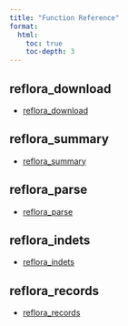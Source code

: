 ```yaml
---
title: "Function Reference"
format:
  html:
    toc: true
    toc-depth: 3
---
```


<style>
  body {
    background-image: url('/figures/reflora_bg.png');
    background-repeat: repeat-y;
    background-size: cover;
    background-attachment: fixed;
    background-position: top center;
    position: relative;
    z-index: 0;
  }

  .background-overlay {
    position: fixed;
    top: 0;
    left: 0;
    width: 100%;
    height: 100%;
    background-color: rgba(255, 255, 255, 0.8);
    z-index: -1;
  }
</style>

## reflora_download
- [reflora_download](/reference/reflora_download.qmd)

## reflora_summary
- [reflora_summary](/reference/reflora_summary.qmd)

## reflora_parse
- [reflora_parse](/reference/reflora_parse.qmd)

## reflora_indets
- [reflora_indets](/reference/reflora_indets.qmd)

## reflora_records
- [reflora_records](/reference/reflora_records.qmd)

